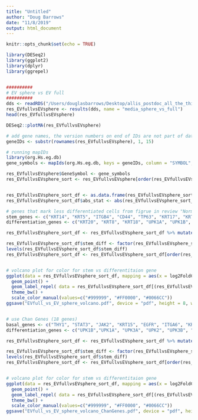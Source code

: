 ```yaml
---
title: "Untitled"
author: "Doug Barrows"
date: "11/8/2019"
output: html_document
---
```


```r
knitr::opts_chunk$set(echo = TRUE)
```

```r
library(DESeq2)
library(ggplot2)
library(dplyr)
library(ggrepel)


##########
# EV sphere vs EV full
##########
dds <- readRDS("/Users/douglasbarrows/Desktop/allis_postdoc_all_the_things/NGS_analysis_doug/20171222_RNAseq_UMUC1_fullvssphere_analysis/UMUC1_RNASeq_FullvSphere_GIT/dds_EVspherevsEVfull.RData")
res_EVfullvsEVsphere <- results(dds, name = "media_sphere_vs_full")
head(res_EVfullvsEVsphere)

DESeq2::plotMA(res_EVfullvsEVsphere)

# add gene names, the version numbers on end of IDs are not part of data base, so need to trim these off before pulling gene names
geneIDs <- substr(rownames(res_EVfullvsEVsphere), 1, 15)

# running mapIDs
library(org.Hs.eg.db)
gene_symbols <- mapIds(org.Hs.eg.db, keys = geneIDs, column = "SYMBOL", keytype = "ENSEMBL", multiVals = "first")

res_EVfullvsEVsphere$GeneSymbol <- gene_symbols
res_EVfullvsEVsphere_sort <- res_EVfullvsEVsphere[order(res_EVfullvsEVsphere$stat), ]


res_EVfullvsEVsphere_sort_df <- as.data.frame(res_EVfullvsEVsphere_sort)
res_EVfullvsEVsphere_sort_df$abs_stat <- abs(res_EVfullvsEVsphere_sort_df$stat)

# genes that mark less differentiated cells from figrue in review "Normal and neoplastic urothelial stem cells: getting to the root of the problem", by Ho et al 2012, Nat Rev Urology - Doug added krt6
stem_genes <- c("KRT14", "KRT5", "ITGB4", "CD44", "TP63", "KRT17", "KRT6A", "KRT6B", "KRT6C")
differentiation_genes <- c("KRT20", "KRT8", "KRT18", "UPK1A", "UPK1B", "UPK2", "UPK3A", "UPK3B")

res_EVfullvsEVsphere_sort_df <- res_EVfullvsEVsphere_sort_df %>% mutate(stem_diff = ifelse(res_EVfullvsEVsphere_sort_df$GeneSymbol %in% stem_genes, yes = "stem_gene", no = ifelse(res_EVfullvsEVsphere_sort_df$GeneSymbol %in% differentiation_genes, yes = "differentiation_gene", no = "none")))

res_EVfullvsEVsphere_sort_df$stem_diff <- factor(res_EVfullvsEVsphere_sort_df$stem_diff, levels = c("none", "stem_gene", "differentiation_gene"))
levels(res_EVfullvsEVsphere_sort_df$stem_diff)
res_EVfullvsEVsphere_sort_df <- res_EVfullvsEVsphere_sort_df[order(res_EVfullvsEVsphere_sort_df$stem_diff), ]


# volcano plot for color for stem vs differentitaion gene 
ggplot(data = res_EVfullvsEVsphere_sort_df, mapping = aes(x = log2FoldChange, y = abs_stat, color = stem_diff, label = GeneSymbol)) + 
  geom_point() + 
  geom_label_repel( data = res_EVfullvsEVsphere_sort_df[(res_EVfullvsEVsphere_sort_df$stem_diff == "stem_gene" | res_EVfullvsEVsphere_sort_df$stem_diff == "differentiation_gene"), ]) +
  theme_bw() + 
  scale_color_manual(values=c("#999999", "#FF0000", "#0066CC")) 
ggsave("EVfull_vs_EV_sphere_volcano.pdf", device = "pdf", height = 8, width = 8, useDingbats=FALSE)


# use Chan Genes (18 genes)
basal_genes <- c("THY1", "STAT3", "JAK2", "KRT15", "EGFR", "ITGA6", "KRT14", "KRT5", "KRT17", "CD44")
differentiation_genes <- c("UPK1B","UPK1A", "UPK3A", "UPK2", "UPK3B", "KRT20", "KRT18", "KRT8")

res_EVfullvsEVsphere_sort_df <- res_EVfullvsEVsphere_sort_df %>% mutate(stem_diff = ifelse(res_EVfullvsEVsphere_sort_df$GeneSymbol %in% basal_genes, yes = "basal_gene", no = ifelse(res_EVfullvsEVsphere_sort_df$GeneSymbol %in% differentiation_genes, yes = "differentiation_gene", no = "none")))

res_EVfullvsEVsphere_sort_df$stem_diff <- factor(res_EVfullvsEVsphere_sort_df$stem_diff, levels = c("none", "basal_gene", "differentiation_gene"))
levels(res_EVfullvsEVsphere_sort_df$stem_diff)
res_EVfullvsEVsphere_sort_df <- res_EVfullvsEVsphere_sort_df[order(res_EVfullvsEVsphere_sort_df$stem_diff), ]


# volcano plot for color for stem vs differentitaion gene 
ggplot(data = res_EVfullvsEVsphere_sort_df, mapping = aes(x = log2FoldChange, y = abs_stat, color = stem_diff, label = GeneSymbol)) + 
  geom_point() + 
  geom_label_repel( data = res_EVfullvsEVsphere_sort_df[(res_EVfullvsEVsphere_sort_df$stem_diff == "basal_gene" | res_EVfullvsEVsphere_sort_df$stem_diff == "differentiation_gene"), ]) +
  theme_bw() + 
  scale_color_manual(values=c("#999999", "#FF0000", "#0066CC")) 
ggsave("EVfull_vs_EV_sphere_volcano_ChanGenes.pdf", device = "pdf", height = 8, width = 8, useDingbats=FALSE)
  

```


